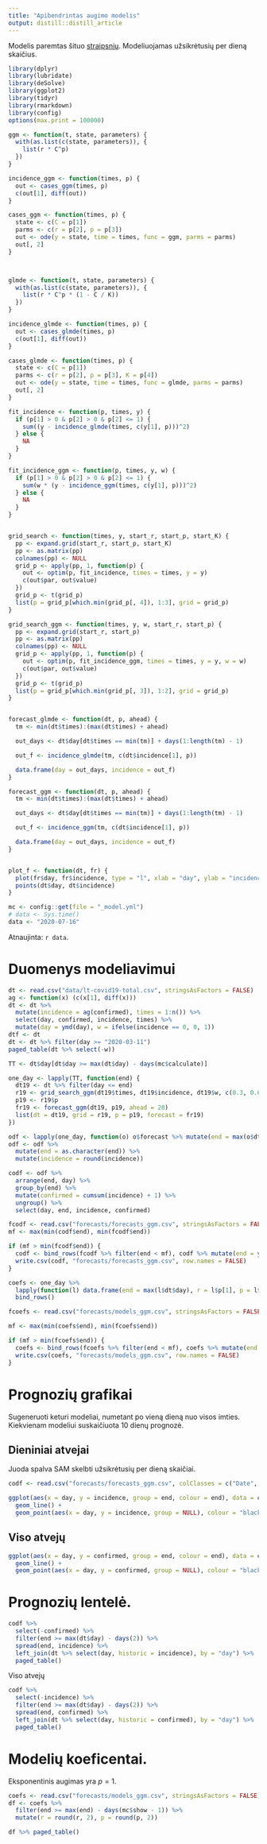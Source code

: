 ```yaml
---
title: "Apibendrintas augimo modelis"
output: distill::distill_article
---
```

Modelis paremtas šituo [straipsniu](https://www.sciencedirect.com/science/article/pii/S1755436516000037).  Modeliuojamas užsikrėtusių per dieną skaičius.


```r
library(dplyr)
library(lubridate)
library(deSolve)
library(ggplot2)
library(tidyr)
library(rmarkdown)
library(config)
options(max.print = 100000)

ggm <- function(t, state, parameters) {
  with(as.list(c(state, parameters)), {
    list(r * C^p)
  })
}

incidence_ggm <- function(times, p) {
  out <- cases_ggm(times, p)
  c(out[1], diff(out))
}

cases_ggm <- function(times, p) {
  state <- c(C = p[1])
  parms <- c(r = p[2], p = p[3])
  out <- ode(y = state, time = times, func = ggm, parms = parms)
  out[, 2]
}



glmde <- function(t, state, parameters) {
  with(as.list(c(state, parameters)), {
    list(r * C^p * (1 - C / K))
  })
}

incidence_glmde <- function(times, p) {
  out <- cases_glmde(times, p)
  c(out[1], diff(out))
}

cases_glmde <- function(times, p) {
  state <- c(C = p[1])
  parms <- c(r = p[2], p = p[3], K = p[4])
  out <- ode(y = state, time = times, func = glmde, parms = parms)
  out[, 2]
}

fit_incidence <- function(p, times, y) {
  if (p[1] > 0 & p[2] > 0 & p[2] <= 1) {
    sum((y - incidence_glmde(times, c(y[1], p)))^2)
  } else {
    NA
  }
}

fit_incidence_ggm <- function(p, times, y, w) {
  if (p[1] > 0 & p[2] > 0 & p[2] <= 1) {
    sum(w * (y - incidence_ggm(times, c(y[1], p)))^2)
  } else {
    NA
  }
}


grid_search <- function(times, y, start_r, start_p, start_K) {
  pp <- expand.grid(start_r, start_p, start_K)
  pp <- as.matrix(pp)
  colnames(pp) <- NULL
  grid_p <- apply(pp, 1, function(p) {
    out <- optim(p, fit_incidence, times = times, y = y)
    c(out$par, out$value)
  })
  grid_p <- t(grid_p)
  list(p = grid_p[which.min(grid_p[, 4]), 1:3], grid = grid_p)
}

grid_search_ggm <- function(times, y, w, start_r, start_p) {
  pp <- expand.grid(start_r, start_p)
  pp <- as.matrix(pp)
  colnames(pp) <- NULL
  grid_p <- apply(pp, 1, function(p) {
    out <- optim(p, fit_incidence_ggm, times = times, y = y, w = w)
    c(out$par, out$value)
  })
  grid_p <- t(grid_p)
  list(p = grid_p[which.min(grid_p[, 3]), 1:2], grid = grid_p)
}


forecast_glmde <- function(dt, p, ahead) {
  tm <- min(dt$times):(max(dt$times) + ahead)

  out_days <- dt$day[dt$times == min(tm)] + days(1:length(tm) - 1)

  out_f <- incidence_glmde(tm, c(dt$incidence[1], p))

  data.frame(day = out_days, incidence = out_f)
}

forecast_ggm <- function(dt, p, ahead) {
  tm <- min(dt$times):(max(dt$times) + ahead)

  out_days <- dt$day[dt$times == min(tm)] + days(1:length(tm) - 1)

  out_f <- incidence_ggm(tm, c(dt$incidence[1], p))

  data.frame(day = out_days, incidence = out_f)
}


plot_f <- function(dt, fr) {
  plot(fr$day, fr$incidence, type = "l", xlab = "day", ylab = "incidence", main = paste(max(dt$day)))
  points(dt$day, dt$incidence)
}
```

```r
mc <- config::get(file = "_model.yml")
# data <- Sys.time()
data <- "2020-07-16"
```

Atnaujinta: `r data`. 


# Duomenys modeliavimui

```r
dt <- read.csv("data/lt-covid19-total.csv", stringsAsFactors = FALSE)
ag <- function(x) (c(x[1], diff(x)))
dt <- dt %>%
  mutate(incidence = ag(confirmed), times = 1:n()) %>%
  select(day, confirmed, incidence, times) %>%
  mutate(day = ymd(day), w = ifelse(incidence == 0, 0, 1))
dtf <- dt
dt <- dt %>% filter(day >= "2020-03-11")
paged_table(dt %>% select(-w))
```


```r


TT <- dt$day[dt$day >= max(dt$day) - days(mc$calculate)]

one_day <- lapply(TT, function(end) {
  dt19 <- dt %>% filter(day <= end)
  r19 <- grid_search_ggm(dt19$times, dt19$incidence, dt19$w, c(0.3, 0.6, 0.9), c(0.3, 0.6, 0.9))
  p19 <- r19$p
  fr19 <- forecast_ggm(dt19, p19, ahead = 20)
  list(dt = dt19, grid = r19, p = p19, forecast = fr19)
})
```

```r
odf <- lapply(one_day, function(o) o$forecast %>% mutate(end = max(o$dt$day))) %>% bind_rows()
odf <- odf %>%
  mutate(end = as.character(end)) %>%
  mutate(incidence = round(incidence))

codf <- odf %>%
  arrange(end, day) %>%
  group_by(end) %>%
  mutate(confirmed = cumsum(incidence) + 1) %>%
  ungroup() %>%
  select(day, end, incidence, confirmed)

fcodf <- read.csv("forecasts/forecasts_ggm.csv", stringsAsFactors = FALSE) %>% mutate(day = ymd(day), end = ymd(end))
mf <- max(min(codf$end), min(fcodf$end))

if (mf > min(fcodf$end)) {
  codf <- bind_rows(fcodf %>% filter(end < mf), codf %>% mutate(end = ymd(end)))
  write.csv(codf, "forecasts/forecasts_ggm.csv", row.names = FALSE)
}

coefs <- one_day %>%
  lapply(function(l) data.frame(end = max(l$dt$day), r = l$p[1], p = l$p[2])) %>%
  bind_rows()

fcoefs <- read.csv("forecasts/models_ggm.csv", stringsAsFactors = FALSE) %>% mutate(end = ymd(end))

mf <- max(min(coefs$end), min(fcoefs$end))

if (mf > min(fcoefs$end)) {
  coefs <- bind_rows(fcoefs %>% filter(end < mf), coefs %>% mutate(end = ymd(end)))
  write.csv(coefs, "forecasts/models_ggm.csv", row.names = FALSE)
}
```


# Prognozių grafikai

Sugeneruoti keturi modeliai, numetant po vieną dieną nuo visos imties. Kiekvienam modeliui suskaičiuota 10 dienų prognozė.


## Dieniniai atvejai

Juoda spalva SAM skelbti užsikrėtusių per dieną skaičiai.


```r
codf <- read.csv("forecasts/forecasts_ggm.csv", colClasses = c("Date", "character", "integer", "integer"), stringsAsFactors = FALSE)

ggplot(aes(x = day, y = incidence, group = end, colour = end), data = codf %>% filter(end >= max(dt$day) - days(mc$show - 1), day <= max(dt$day) + days(5))) +
  geom_line() +
  geom_point(aes(x = day, y = incidence, group = NULL), colour = "black", data = dt)
```


## Viso atvejų

```r
ggplot(aes(x = day, y = confirmed, group = end, colour = end), data = codf %>% filter(end >= max(dt$day) - days(mc$show - 1), day <= max(dt$day) + days(5))) +
  geom_line() +
  geom_point(aes(x = day, y = confirmed, group = NULL), colour = "black", data = dt)
```

# Prognozių lentelė. 

```r
codf %>%
  select(-confirmed) %>%
  filter(end >= max(dt$day) - days(2)) %>%
  spread(end, incidence) %>%
  left_join(dt %>% select(day, historic = incidence), by = "day") %>%
  paged_table()
```

Viso atvejų

```r
codf %>%
  select(-incidence) %>%
  filter(end >= max(dt$day) - days(2)) %>%
  spread(end, confirmed) %>%
  left_join(dt %>% select(day, historic = confirmed), by = "day") %>%
  paged_table()
```


# Modelių koeficentai. 

Eksponentinis augimas yra $p = 1$. 

```r
coefs <- read.csv("forecasts/models_ggm.csv", stringsAsFactors = FALSE) %>% mutate(end = ymd(end))
df <- coefs %>%
  filter(end >= max(end) - days(mc$show - 1)) %>%
  mutate(r = round(r, 2), p = round(p, 2))

df %>% paged_table()
```
